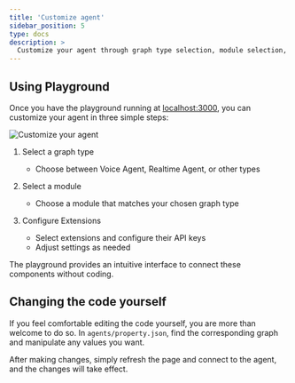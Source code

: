 ```yaml
---
title: 'Customize agent'
sidebar_position: 5
type: docs
description: >
  Customize your agent through graph type selection, module selection, or extension configuration.
---
```


## Using Playground

Once you have the playground running at [localhost:3000](http://localhost:3000), you can customize your agent in three simple steps:

![Customize your agent](/images/ten-agent/module-example.gif)

1. Select a graph type 

   - Choose between Voice Agent, Realtime Agent, or other types

2. Select a module

   - Choose a module that matches your chosen graph type

3. Configure Extensions
   - Select extensions and configure their API keys
   - Adjust settings as needed

The playground provides an intuitive interface to connect these components without coding.

## Changing the code yourself

If you feel comfortable editing the code yourself, you are more than welcome to do so. In `agents/property.json`, find the corresponding graph and manipulate any values you want.

After making changes, simply refresh the page and connect to the agent, and the changes will take effect.